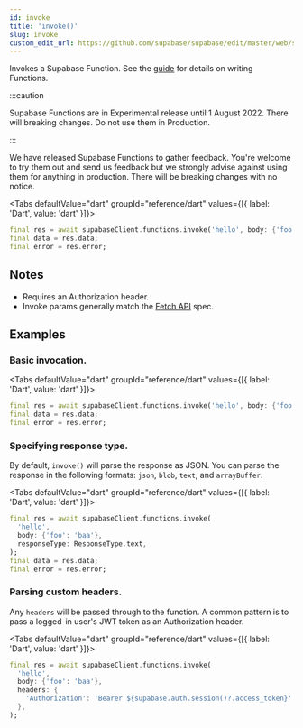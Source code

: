 ```yaml
---
id: invoke
title: 'invoke()'
slug: invoke
custom_edit_url: https://github.com/supabase/supabase/edit/master/web/spec/dart.yml
---
```



Invokes a Supabase Function. See the [guide](/docs/guides/api) for details on writing Functions.

:::caution

Supabase Functions are in Experimental release until 1 August 2022. There will breaking changes. Do not use them in Production.

:::

We have released Supabase Functions to gather feedback. You're welcome to try them out and send us feedback but we strongly advise against using them for anything in production.
There will be breaking changes with no notice.

<Tabs
  defaultValue="dart"
  groupId="reference/dart"
  values={[{ label: 'Dart', value: 'dart' }]}>

<TabItem value="dart">

```dart
final res = await supabaseClient.functions.invoke('hello', body: {'foo': 'baa'});
final data = res.data;
final error = res.error;
```

</TabItem>

</Tabs>

## Notes

- Requires an Authorization header.
- Invoke params generally match the [Fetch API](https://developer.mozilla.org/en-US/docs/Web/API/Fetch_API) spec.

## Examples

### Basic invocation.

<Tabs
  defaultValue="dart"
  groupId="reference/dart"
  values={[{ label: 'Dart', value: 'dart' }]}>

<TabItem value="dart">

```dart
final res = await supabaseClient.functions.invoke('hello', body: {'foo': 'baa'});
final data = res.data;
final error = res.error;
```

</TabItem>

</Tabs>

### Specifying response type.

By default, `invoke()` will parse the response as JSON. You can parse the response in the following formats: `json`, `blob`, `text`, and `arrayBuffer`.

<Tabs
  defaultValue="dart"
  groupId="reference/dart"
  values={[{ label: 'Dart', value: 'dart' }]}>

<TabItem value="dart">

```dart
final res = await supabaseClient.functions.invoke(
  'hello',
  body: {'foo': 'baa'},
  responseType: ResponseType.text,
);
final data = res.data;
final error = res.error;
```

</TabItem>

</Tabs>

### Parsing custom headers.

Any `headers` will be passed through to the function. A common pattern is to pass a logged-in user's JWT token as an Authorization header.

<Tabs
  defaultValue="dart"
  groupId="reference/dart"
  values={[{ label: 'Dart', value: 'dart' }]}>

<TabItem value="dart">

```dart
final res = await supabaseClient.functions.invoke(
  'hello',
  body: {'foo': 'baa'},
  headers: {
    'Authorization': 'Bearer ${supabase.auth.session()?.access_token}'
  },
);
```

</TabItem>

</Tabs>
